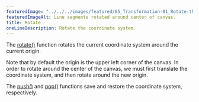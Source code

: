 ---
featuredImage: "../../../images/featured/05_Transformation-01_Rotate-thumbnail.png"
featuredImageAlt: Line segments rotated around center of canvas.
title: Rotate
oneLineDescription: Rotate the coordinate system.
---

The
<a href="https://p5js.org/reference/#/p5/rotate">rotate()</a>
function rotates the current coordinate system around the current
origin.

Note that by default the origin is the upper left corner of the canvas.
In order to rotate around the center of the canvas, we must first
translate the coordinate system, and then rotate around the new origin.

The 
<a href="https://p5js.org/reference/#/p5/push">push()</a>
and
<a href="https://p5js.org/reference/#/p5/pop">pop()</a>
functions save and restore the coordinate system, respectively.